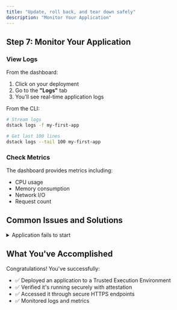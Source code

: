 ```yaml
---
title: "Update, roll back, and tear down safely"
description: "Monitor Your Application"
---
```


## Step 7: Monitor Your Application

### View Logs

From the dashboard:
1. Click on your deployment
2. Go to the **"Logs"** tab
3. You'll see real-time application logs

From the CLI:
```bash
# Stream logs
dstack logs -f my-first-app

# Get last 100 lines
dstack logs --tail 100 my-first-app
```

### Check Metrics

The dashboard provides metrics including:
- CPU usage
- Memory consumption
- Network I/O
- Request count

## Common Issues and Solutions

<details>
<summary>Application fails to start</summary>

1. Check logs for errors:
   ```bash
   dstack logs my-first-app
   ```

2. Verify your Docker image works locally:
   ```bash
   docker-compose up
   ```

3. Ensure health checks are configured correctly


#### Cannot access application URL

1. Check if the application is running:
   ```bash
   dstack status my-first-app
   ```

2. Verify network connectivity:
   ```bash
   curl -I https://my-first-app.app.example.com
   ```

3. Check gateway logs:
   ```bash
   sudo journalctl -u dstack-gateway -f
   ```

Attestation verification fails

1. Ensure you're using the correct endpoint
2. Check if the CVM is fully initialized
3. Verify TDX is enabled on your hardware

</details>

## What You've Accomplished

Congratulations! You've successfully:

- ✅ Deployed an application to a Trusted Execution Environment
- ✅ Verified it's running securely with attestation
- ✅ Accessed it through secure HTTPS endpoints
- ✅ Monitored logs and metrics
